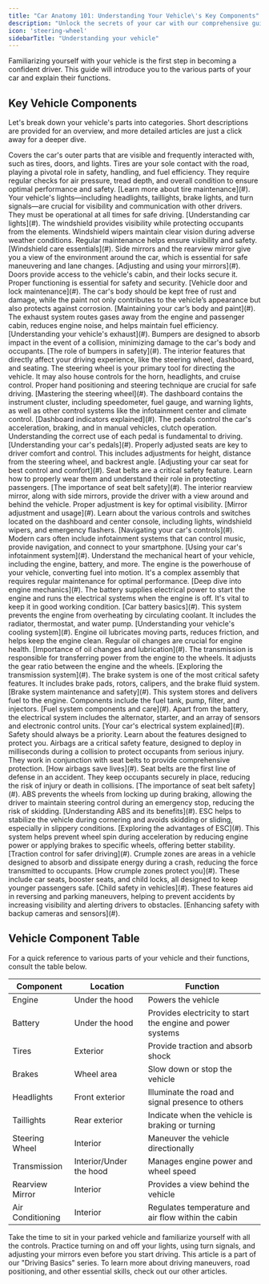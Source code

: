 ```yaml
---
title: "Car Anatomy 101: Understanding Your Vehicle\'s Key Components"
description: "Unlock the secrets of your car with our comprehensive guide on vehicle components. From engine mechanics to safety features, learn about what\'s under the hood, inside the cabin, and beyond. Perfect for new drivers and seasoned motorists looking to refresh their knowledge."
icon: 'steering-wheel'
sidebarTitle: "Understanding your vehicle"
---
```


Familiarizing yourself with your vehicle is the first step in becoming a confident driver. This guide will introduce you to the various parts of your car and explain their functions.

## Key Vehicle Components

Let's break down your vehicle's parts into categories. Short descriptions are provided for an overview, and more detailed articles are just a click away for a deeper dive.

<Tabs>
<Tab title="Exterior">
  Covers the car's outer parts that are visible and frequently interacted with, such as tires, doors, and lights.
  <AccordionGroup>
    <Accordion title="Tires">
      Tires are your sole contact with the road, playing a pivotal role in safety, handling, and fuel efficiency. They require regular checks for air pressure, tread depth, and overall condition to ensure optimal performance and safety.
      [Learn more about tire maintenance](#).
    </Accordion>
    <Accordion title="Lights">
      Your vehicle's lights—including headlights, taillights, brake lights, and turn signals—are crucial for visibility and communication with other drivers. They must be operational at all times for safe driving.
      [Understanding car lights](#).
    </Accordion>
    <Accordion title="Windshield and Wipers">
      The windshield provides visibility while protecting occupants from the elements. Windshield wipers maintain clear vision during adverse weather conditions. Regular maintenance helps ensure visibility and safety.
      [Windshield care essentials](#).
    </Accordion>
    <Accordion title="Mirrors">
      Side mirrors and the rearview mirror give you a view of the environment around the car, which is essential for safe maneuvering and lane changes.
      [Adjusting and using your mirrors](#).
    </Accordion>
    <Accordion title="Doors and Locks">
      Doors provide access to the vehicle's cabin, and their locks secure it. Proper functioning is essential for safety and security.
      [Vehicle door and lock maintenance](#).
    </Accordion>
    <Accordion title="Body and Paint">
      The car's body should be kept free of rust and damage, while the paint not only contributes to the vehicle’s appearance but also protects against corrosion.
      [Maintaining your car’s body and paint](#).
    </Accordion>
    <Accordion title="Exhaust System">
      The exhaust system routes gases away from the engine and passenger cabin, reduces engine noise, and helps maintain fuel efficiency.
      [Understanding your vehicle's exhaust](#).
    </Accordion>
    <Accordion title="Bumpers">
      Bumpers are designed to absorb impact in the event of a collision, minimizing damage to the car's body and occupants.
      [The role of bumpers in safety](#).
    </Accordion>
  </AccordionGroup>
</Tab>

<Tab title="Interior">
  The interior features that directly affect your driving experience, like the steering wheel, dashboard, and seating.
  <AccordionGroup>
    <Accordion title="Steering Wheel">
      The steering wheel is your primary tool for directing the vehicle. It may also house controls for the horn, headlights, and cruise control. Proper hand positioning and steering technique are crucial for safe driving.
      [Mastering the steering wheel](#).
    </Accordion>
    <Accordion title="Dashboard">
      The dashboard contains the instrument cluster, including speedometer, fuel gauge, and warning lights, as well as other control systems like the infotainment center and climate control.
      [Dashboard indicators explained](#).
    </Accordion>
    <Accordion title="Pedals">
      The pedals control the car's acceleration, braking, and in manual vehicles, clutch operation. Understanding the correct use of each pedal is fundamental to driving.
      [Understanding your car's pedals](#).
    </Accordion>
    <Accordion title="Seats and Seat Adjustment">
      Properly adjusted seats are key to driver comfort and control. This includes adjustments for height, distance from the steering wheel, and backrest angle.
      [Adjusting your car seat for best control and comfort](#).
    </Accordion>
    <Accordion title="Seat Belts">
      Seat belts are a critical safety feature. Learn how to properly wear them and understand their role in protecting passengers.
      [The importance of seat belt safety](#).
    </Accordion>
    <Accordion title="Mirrors">
      The interior rearview mirror, along with side mirrors, provide the driver with a view around and behind the vehicle. Proper adjustment is key for optimal visibility.
      [Mirror adjustment and usage](#).
    </Accordion>
    <Accordion title="Controls and Switches">
      Learn about the various controls and switches located on the dashboard and center console, including lights, windshield wipers, and emergency flashers.
      [Navigating your car's controls](#).
    </Accordion>
    <Accordion title="Infotainment and Navigation Systems">
      Modern cars often include infotainment systems that can control music, provide navigation, and connect to your smartphone.
      [Using your car's infotainment system](#).
    </Accordion>
  </AccordionGroup>
</Tab>

<Tab title="Under the Hood">
  Understand the mechanical heart of your vehicle, including the engine, battery, and more.
  <AccordionGroup>
    <Accordion title="Engine">
      The engine is the powerhouse of your vehicle, converting fuel into motion. It's a complex assembly that requires regular maintenance for optimal performance.
      [Deep dive into engine mechanics](#).
    </Accordion>
    <Accordion title="Battery">
      The battery supplies electrical power to start the engine and runs the electrical systems when the engine is off. It's vital to keep it in good working condition.
      [Car battery basics](#).
    </Accordion>
    <Accordion title="Cooling System">
      This system prevents the engine from overheating by circulating coolant. It includes the radiator, thermostat, and water pump.
      [Understanding your vehicle's cooling system](#).
    </Accordion>
    <Accordion title="Oil and Lubrication System">
      Engine oil lubricates moving parts, reduces friction, and helps keep the engine clean. Regular oil changes are crucial for engine health.
      [Importance of oil changes and lubrication](#).
    </Accordion>
    <Accordion title="Transmission">
      The transmission is responsible for transferring power from the engine to the wheels. It adjusts the gear ratio between the engine and the wheels.
      [Exploring the transmission system](#).
    </Accordion>
    <Accordion title="Brakes">
      The brake system is one of the most critical safety features. It includes brake pads, rotors, calipers, and the brake fluid system.
      [Brake system maintenance and safety](#).
    </Accordion>
    <Accordion title="Fuel System">
      This system stores and delivers fuel to the engine. Components include the fuel tank, pump, filter, and injectors.
      [Fuel system components and care](#).
    </Accordion>
    <Accordion title="Electrical System">
      Apart from the battery, the electrical system includes the alternator, starter, and an array of sensors and electronic control units.
      [Your car's electrical system explained](#).
    </Accordion>
  </AccordionGroup>
</Tab>


<Tab title="Safety Features">
  Safety should always be a priority. Learn about the features designed to protect you.
  <AccordionGroup>
    <Accordion title="Airbags">
      Airbags are a critical safety feature, designed to deploy in milliseconds during a collision to protect occupants from serious injury. They work in conjunction with seat belts to provide comprehensive protection.
      [How airbags save lives](#).
    </Accordion>
    <Accordion title="Seat Belts">
      Seat belts are the first line of defense in an accident. They keep occupants securely in place, reducing the risk of injury or death in collisions.
      [The importance of seat belt safety](#).
    </Accordion>
    <Accordion title="Anti-lock Braking System (ABS)">
      ABS prevents the wheels from locking up during braking, allowing the driver to maintain steering control during an emergency stop, reducing the risk of skidding.
      [Understanding ABS and its benefits](#).
    </Accordion>
    <Accordion title="Electronic Stability Control (ESC)">
      ESC helps to stabilize the vehicle during cornering and avoids skidding or sliding, especially in slippery conditions.
      [Exploring the advantages of ESC](#).
    </Accordion>
    <Accordion title="Traction Control System">
      This system helps prevent wheel spin during acceleration by reducing engine power or applying brakes to specific wheels, offering better stability.
      [Traction control for safer driving](#).
    </Accordion>
    <Accordion title="Crumple Zones">
      Crumple zones are areas in a vehicle designed to absorb and dissipate energy during a crash, reducing the force transmitted to occupants.
      [How crumple zones protect you](#).
    </Accordion>
    <Accordion title="Child Safety Features">
      These include car seats, booster seats, and child locks, all designed to keep younger passengers safe.
      [Child safety in vehicles](#).
    </Accordion>
    <Accordion title="Backup Camera and Parking Sensors">
      These features aid in reversing and parking maneuvers, helping to prevent accidents by increasing visibility and alerting drivers to obstacles.
      [Enhancing safety with backup cameras and sensors](#).
    </Accordion>
  </AccordionGroup>
</Tab>

</Tabs>

## Vehicle Component Table

For a quick reference to various parts of your vehicle and their functions, consult the table below.

| Component             | Location  | Function                                                |
|-----------------------|-----------|---------------------------------------------------------|
| Engine                | Under the hood | Powers the vehicle                                      |
| Battery               | Under the hood | Provides electricity to start the engine and power systems |
| Tires                 | Exterior  | Provide traction and absorb shock                       |
| Brakes                | Wheel area | Slow down or stop the vehicle                            |
| Headlights            | Front exterior | Illuminate the road and signal presence to others       |
| Taillights            | Rear exterior | Indicate when the vehicle is braking or turning        |
| Steering Wheel        | Interior  | Maneuver the vehicle directionally                      |
| Transmission          | Interior/Under the hood | Manages engine power and wheel speed                 |
| Rearview Mirror       | Interior  | Provides a view behind the vehicle                       |
| Air Conditioning      | Interior  | Regulates temperature and air flow within the cabin     |

<Tip>
Take the time to sit in your parked vehicle and familiarize yourself with all the controls. Practice turning on and off your lights, using turn signals, and adjusting your mirrors even before you start driving.
</Tip>

<Note>
This article is a part of our "Driving Basics" series. To learn more about driving maneuvers, road positioning, and other essential skills, check out our other articles.
</Note>

